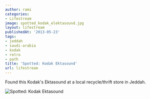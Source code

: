 ```yaml
---
author: rami
categories:
- Lifestream
image: spotted_kodak_elektasound.jpg
layout: lifestream
publishedAt: '2013-05-23'
tags:
- jeddah
- saudi-arabia
- kodak
- retro
- path
title: 'Spotted: Kodak Ektasound'
url: lifestream
---
```


Found this Kodak's Ektasound at a local recycle/thrift store in Jeddah.

![Spotted: Kodak Ektasound](/assets/images/content/lifestream/spotted_kodak_elektasound.jpg)
